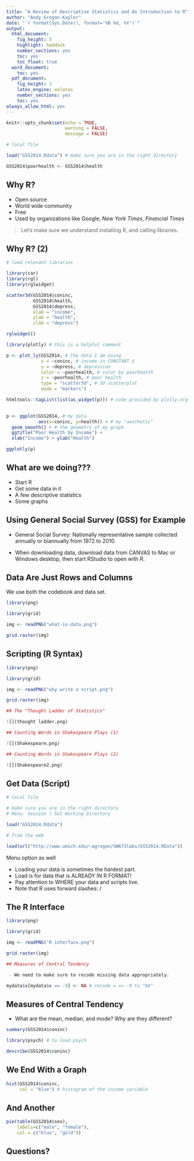 ```yaml
---
title: "A Review of Descriptive Statistics and An Introduction to R"
author: "Andy Grogan-Kaylor"
date: "`r format(Sys.Date(), format='%B %d, %Y')`"
output:
  html_document:
    fig_height: 3
    highlight: haddock
    number_sections: yes
    toc: yes
    toc_float: true
  word_document:
    toc: yes
  pdf_document:
    fig_height: 3
    latex_engine: xelatex
    number_sections: yes
    toc: yes
always_allow_html: yes
---
```



```r

knitr::opts_chunk$set(echo = TRUE,
                      warning = FALSE,
                      message = FALSE)

```

```r

# local file

load("GSS2014.Rdata") # make sure you are in the right directory

GSS2014$poorhealth <- GSS2014$health

```

## Why R?

- Open source
- World wide community
- Free
- Used by organizations like Google, *New York Times*, *Financial Times*

> Let's make sure we understand installing R, and calling libraries.

## Why R? (2)

```r

# load relevant libraries

library(car) 
library(rgl)
library(rglwidget)

scatter3d(GSS2014$coninc,
          GSS2014$health,
          GSS2014$depress, 
          xlab = "income",
          ylab = "health",
          zlab = "depress")

```

```r

rglwidget()

```

```r

library(plotly) # this is a helpful comment

p <- plot_ly(GSS2014, # the data I am using
             x = ~coninc, # income in CONSTANT $
             y = ~depress, # depression
             color = ~poorhealth, # color by poorhealth
             z = ~poorhealth, # poor health
             type = "scatter3d", # 3D scatterplot
             mode = "markers")

```

```r

htmltools::tagList(list(as_widget(p))) # code provided by plotly.org
                   
```

```r

p <- ggplot(GSS2014, # my data
            aes(x=coninc, y=health)) + # my "aesthetic"
  geom_smooth() + # the geometry of my graph
  ggtitle("Poor Health by Income") + 
  xlab("Income") + ylab("Health")

ggplotly(p)

```

## What are we doing???

- Start R
- Get some data in it
- A few descriptive statistics
- Some graphs

## Using General Social Survey (GSS) for Example

 - General Social Survey:  Nationally representative sample collected annually or biannually from 1972 to 2010.

 - When downloading data, download data from CANVAS to Mac or Windows desktop, then start RStudio to open with R.
 
## Data Are Just Rows and Columns 

We use both the codebook and data set.

```r

library(png)

library(grid)

img <- readPNG("what-is-data.png")

grid.raster(img)

```

## Scripting (R Syntax)

```r

library(png)

library(grid)

img <- readPNG("why write a script.png")

grid.raster(img)

```


```r

## The "Thought Ladder of Statistics"

![](thought ladder.png)

## Counting Words in Shakespeare Plays (1)

![](Shakespeare.png)

## Counting Words in Shakespeare Plays (2)

![](Shakespeare2.png)

```

## Get Data (Script)

```r

# local file

# make sure you are in the right directory
# Menu: Session | Set Working Directory

load("GSS2014.Rdata") 

```

```r

# from the web

load(url("http://www.umich.edu/~agrogan/SW673labs/GSS2014.RData"))

```

Menu option as well

* Loading your data is sometimes the hardest part.
* Load is for data that is ALREADY IN R FORMAT!
* Pay attention to WHERE your data and scripts live.
* Note that R uses forward slashes:  /

## The R Interface

```r

library(png)

library(grid)

img <- readPNG("R interface.png")

grid.raster(img)

```


```r

## Measures of Central Tendency

 - We need to make sure to recode missing data appropriately.

mydata$x[mydata$x == -9] <- NA # recode x == -9 to "NA"

```

## Measures of Central Tendency

- What are the mean, median, and mode? Why are they different?

```r

summary(GSS2014$coninc)

library(psych) # to load psych

describe(GSS2014$coninc)

```

## We End With a Graph

```r

hist(GSS2014$coninc,
     col = "blue") # histogram of the income variable

```

## And Another

```r

pie(table(GSS2014$sex),
    labels=c("male", "female"),
    col = c("blue", "gold"))

```

## Questions?


